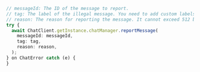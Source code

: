<PlatformWrapper platform="flutter">

```typescript
// messageId: The ID of the message to report.
// tag: The label of the illegal message. You need to add custom labels, like, pornography or advertising. It corresponds to the `Label` field on the `Message Report` page on the Agora Console.
// reason: The reason for reporting the message. It cannot exceed 512 bytes. It corresponds to the `Reason` field on the `Message Report` page on the Agora Console.
try {
  await ChatClient.getInstance.chatManager.reportMessage(
    messageId: messageId,
    tag: tag,
    reason: reason,
  );
} on ChatError catch (e) {
}
```

</PlatformWrapper>
